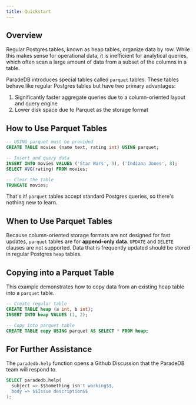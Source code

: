 ```yaml
---
title: Quickstart
---
```


## Overview

Regular Postgres tables, known as heap tables, organize data by row. While this makes sense for operational data,
it is inefficient for analytical queries, which often scan a large amount of data from a subset of the columns
in a table.

ParadeDB introduces special tables called `parquet` tables. These tables behave like regular Postgres tables but
have two primary advantages:

1. Significantly faster aggregate queries due to a column-oriented layout and query engine
2. Lower disk space due to Parquet as the storage format

## How to Use Parquet Tables

```sql
-- USING parquet must be provided
CREATE TABLE movies (name text, rating int) USING parquet;

-- Insert and query data
INSERT INTO movies VALUES ('Star Wars', 9), ('Indiana Jones', 8);
SELECT AVG(rating) FROM movies;

-- Clear the table
TRUNCATE movies;
```

That's it! `parquet` tables accept standard Postgres queries, so there's nothing new to learn.

## When to Use Parquet Tables

Because column-oriented storage formats are not designed for fast updates, `parquet` tables are for **append-only data**.
`UPDATE` and `DELETE` clauses are not supported. Data that is frequently updated
should be stored in regular Postgres `heap` tables.

## Copying into a Parquet Table

This example demonstrates how to copy data from an existing heap table into a `parquet` table.

```sql
-- Create regular table
CREATE TABLE heap (a int, b int);
INSERT INTO heap VALUES (1, 2);

-- Copy into parquet table
CREATE TABLE copy USING parquet AS SELECT * FROM heap;
```

## For Further Assistance

The `paradedb.help` function opens a Github Discussion that the ParadeDB team will respond to.

```sql
SELECT paradedb.help(
  subject => $$Something isn't working$$,
  body => $$Issue description$$
);
```
